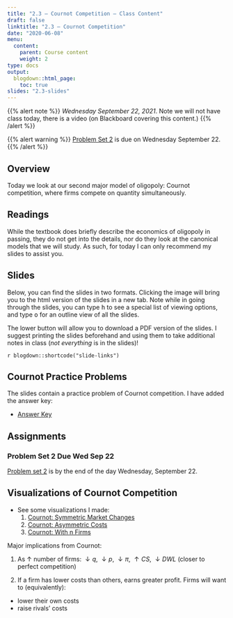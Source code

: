 ```yaml
---
title: "2.3 — Cournot Competition — Class Content"
draft: false
linktitle: "2.3 — Cournot Competition"
date: "2020-06-08"
menu:
  content:
    parent: Course content
    weight: 2
type: docs
output:
  blogdown::html_page:
    toc: true
slides: "2.3-slides"
---
```


{{% alert note %}}
*Wednesday September 22, 2021*. Note we will not have class today, there is a video (on Blackboard covering this content.)
{{% /alert %}}

{{% alert warning %}}
[Problem Set 2](/assignments/02-problem-set) is due on Wednesday September 22. 
{{% /alert %}}

## <i class="fas fa-info-circle fa-lg"></i> Overview

Today we look at our second major model of oligopoly: Cournot competition, where firms compete on quantity simultaneously.

## <i class="fas fa-book-reader fa-lg"></i> Readings

While the textbook does briefly describe the economics of oligopoly in passing, they do not get into the details, nor do they look at the canonical models that we will study. As such, for today I can only recommend my slides to assist you. 

## <i class="fas fa-chalkboard-teacher"></i> Slides

Below, you can find the slides in two formats. Clicking the image will bring you to the html version of the slides in a new tab. Note while in going through the slides, you can type <kbd>h</kbd> to see a special list of viewing options, and type <kbd>o</kbd> for an outline view of all the slides.

The lower button will allow you to download a PDF version of the slides. I suggest printing the slides beforehand and using them to take additional notes in class (*not everything* is in the slides)!

`r blogdown::shortcode("slide-links")`

## Cournot Practice Problems

The slides contain a practice problem of Cournot competition. I have added the answer key:

- [<i class="far fa-life-ring"></i> Answer Key](/assignments/oligopoly_practice_answers.html)

## <i class="fas fa-laptop-code"></i> Assignments

### Problem Set 2 Due Wed Sep 22

[Problem set 2](/assignment/02-problem-set) is by the end of the day Wednesday, September 22.


## Visualizations of Cournot Competition

- See some visualizations I made:
  1. [Cournot: Symmetric Market Changes](https://ryansafner.shinyapps.io/Cournot_market_changes/)
  2. [Cournot: Asymmetric Costs](https://ryansafner.shinyapps.io/cournot_asymmetric_costs/)
  3. [Cournot: With n Firms](https://ryansafner.shinyapps.io/Cournot_n_firms/)

Major implications from Cournot:

1. As $\uparrow$ number of firms: $\downarrow q$, $\downarrow p$, $\downarrow \pi$, $\uparrow CS$, $\downarrow DWL$ (closer to perfect competition)

2. If a firm has lower costs than others, earns greater profit. Firms will want to (equivalently):
  - lower their own costs
  - raise rivals' costs
